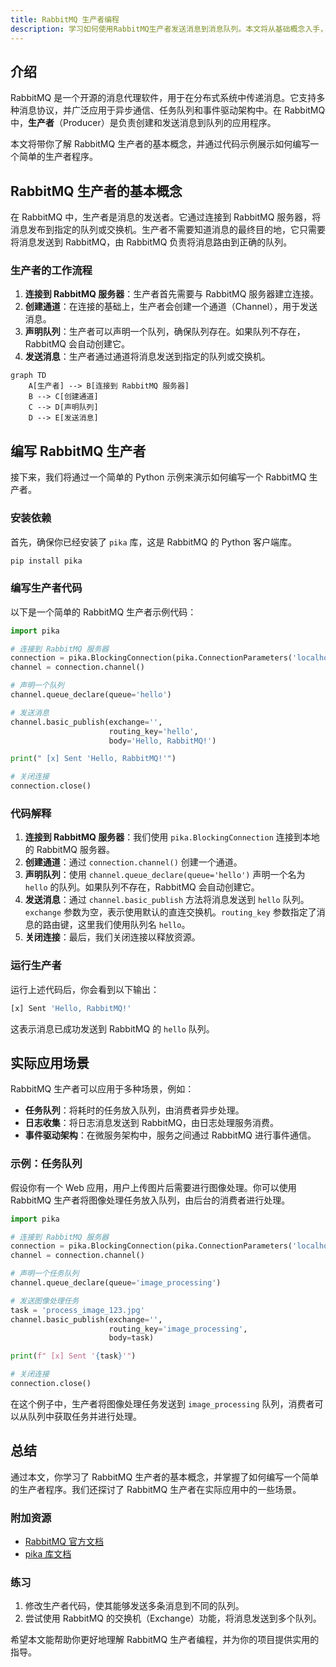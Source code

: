 ```yaml
---
title: RabbitMQ 生产者编程
description: 学习如何使用RabbitMQ生产者发送消息到消息队列。本文将从基础概念入手，逐步讲解如何编写生产者代码，并提供实际案例和代码示例。
---
```


## 介绍

RabbitMQ 是一个开源的消息代理软件，用于在分布式系统中传递消息。它支持多种消息协议，并广泛应用于异步通信、任务队列和事件驱动架构中。在 RabbitMQ 中，**生产者**（Producer）是负责创建和发送消息到队列的应用程序。

本文将带你了解 RabbitMQ 生产者的基本概念，并通过代码示例展示如何编写一个简单的生产者程序。

## RabbitMQ 生产者的基本概念

在 RabbitMQ 中，生产者是消息的发送者。它通过连接到 RabbitMQ 服务器，将消息发布到指定的队列或交换机。生产者不需要知道消息的最终目的地，它只需要将消息发送到 RabbitMQ，由 RabbitMQ 负责将消息路由到正确的队列。

### 生产者的工作流程

1. **连接到 RabbitMQ 服务器**：生产者首先需要与 RabbitMQ 服务器建立连接。
2. **创建通道**：在连接的基础上，生产者会创建一个通道（Channel），用于发送消息。
3. **声明队列**：生产者可以声明一个队列，确保队列存在。如果队列不存在，RabbitMQ 会自动创建它。
4. **发送消息**：生产者通过通道将消息发送到指定的队列或交换机。

```mermaid
graph TD
    A[生产者] --> B[连接到 RabbitMQ 服务器]
    B --> C[创建通道]
    C --> D[声明队列]
    D --> E[发送消息]
```

## 编写 RabbitMQ 生产者

接下来，我们将通过一个简单的 Python 示例来演示如何编写一个 RabbitMQ 生产者。

### 安装依赖

首先，确保你已经安装了 `pika` 库，这是 RabbitMQ 的 Python 客户端库。

```bash
pip install pika
```

### 编写生产者代码

以下是一个简单的 RabbitMQ 生产者示例代码：

```python
import pika

# 连接到 RabbitMQ 服务器
connection = pika.BlockingConnection(pika.ConnectionParameters('localhost'))
channel = connection.channel()

# 声明一个队列
channel.queue_declare(queue='hello')

# 发送消息
channel.basic_publish(exchange='',
                      routing_key='hello',
                      body='Hello, RabbitMQ!')

print(" [x] Sent 'Hello, RabbitMQ!'")

# 关闭连接
connection.close()
```

### 代码解释

1. **连接到 RabbitMQ 服务器**：我们使用 `pika.BlockingConnection` 连接到本地的 RabbitMQ 服务器。
2. **创建通道**：通过 `connection.channel()` 创建一个通道。
3. **声明队列**：使用 `channel.queue_declare(queue='hello')` 声明一个名为 `hello` 的队列。如果队列不存在，RabbitMQ 会自动创建它。
4. **发送消息**：通过 `channel.basic_publish` 方法将消息发送到 `hello` 队列。`exchange` 参数为空，表示使用默认的直连交换机。`routing_key` 参数指定了消息的路由键，这里我们使用队列名 `hello`。
5. **关闭连接**：最后，我们关闭连接以释放资源。

### 运行生产者

运行上述代码后，你会看到以下输出：

```bash
[x] Sent 'Hello, RabbitMQ!'
```

这表示消息已成功发送到 RabbitMQ 的 `hello` 队列。

## 实际应用场景

RabbitMQ 生产者可以应用于多种场景，例如：

- **任务队列**：将耗时的任务放入队列，由消费者异步处理。
- **日志收集**：将日志消息发送到 RabbitMQ，由日志处理服务消费。
- **事件驱动架构**：在微服务架构中，服务之间通过 RabbitMQ 进行事件通信。

### 示例：任务队列

假设你有一个 Web 应用，用户上传图片后需要进行图像处理。你可以使用 RabbitMQ 生产者将图像处理任务放入队列，由后台的消费者进行处理。

```python
import pika

# 连接到 RabbitMQ 服务器
connection = pika.BlockingConnection(pika.ConnectionParameters('localhost'))
channel = connection.channel()

# 声明一个任务队列
channel.queue_declare(queue='image_processing')

# 发送图像处理任务
task = 'process_image_123.jpg'
channel.basic_publish(exchange='',
                      routing_key='image_processing',
                      body=task)

print(f" [x] Sent '{task}'")

# 关闭连接
connection.close()
```

在这个例子中，生产者将图像处理任务发送到 `image_processing` 队列，消费者可以从队列中获取任务并进行处理。

## 总结

通过本文，你学习了 RabbitMQ 生产者的基本概念，并掌握了如何编写一个简单的生产者程序。我们还探讨了 RabbitMQ 生产者在实际应用中的一些场景。

### 附加资源

- [RabbitMQ 官方文档](https://www.rabbitmq.com/documentation.html)
- [pika 库文档](https://pika.readthedocs.io/en/stable/)

### 练习

1. 修改生产者代码，使其能够发送多条消息到不同的队列。
2. 尝试使用 RabbitMQ 的交换机（Exchange）功能，将消息发送到多个队列。

希望本文能帮助你更好地理解 RabbitMQ 生产者编程，并为你的项目提供实用的指导。